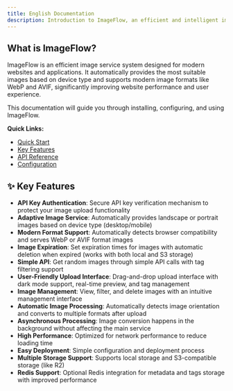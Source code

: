 ```yaml
---
title: English Documentation
description: Introduction to ImageFlow, an efficient and intelligent image management and distribution system.
---
```


## What is ImageFlow?

ImageFlow is an efficient image service system designed for modern websites and applications. It automatically provides the most suitable images based on device type and supports modern image formats like WebP and AVIF, significantly improving website performance and user experience.

This documentation will guide you through installing, configuring, and using ImageFlow.

**Quick Links:**
*   [Quick Start](./en/quick-start)
*   [Key Features](./en/features)
*   [API Reference](./en/api-reference)
*   [Configuration](./en/configuration)


## ✨ Key Features

- **API Key Authentication**: Secure API key verification mechanism to protect your image upload functionality
- **Adaptive Image Service**: Automatically provides landscape or portrait images based on device type (desktop/mobile)
- **Modern Format Support**: Automatically detects browser compatibility and serves WebP or AVIF format images
- **Image Expiration**: Set expiration times for images with automatic deletion when expired (works with both local and S3 storage)
- **Simple API**: Get random images through simple API calls with tag filtering support
- **User-Friendly Upload Interface**: Drag-and-drop upload interface with dark mode support, real-time preview, and tag management
- **Image Management**: View, filter, and delete images with an intuitive management interface
- **Automatic Image Processing**: Automatically detects image orientation and converts to multiple formats after upload
- **Asynchronous Processing**: Image conversion happens in the background without affecting the main service
- **High Performance**: Optimized for network performance to reduce loading time
- **Easy Deployment**: Simple configuration and deployment process
- **Multiple Storage Support**: Supports local storage and S3-compatible storage (like R2)
- **Redis Support**: Optional Redis integration for metadata and tags storage with improved performance 